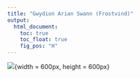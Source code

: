 ```yaml
---
title: "Gwydion Arian Swann (Frostvind)"
output:
  html_document:
    toc: true
    toc_float: true
    fig_pos: "H"
---
```



![](./personajes/gwydion/gwydion.jpg){width = 600px, height = 600px}